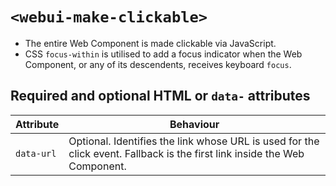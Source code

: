 
<Meta of={WebUIMakeClickable} />

# `<webui-make-clickable>`
- The entire Web Component is made clickable via JavaScript.
- CSS `focus-within` is utilised to add a focus indicator when the Web Component, or any of its descendents, receives keyboard `focus`.

## Required and optional HTML  or `data-` attributes

Attribute | Behaviour
--- | ---
`data-url` | Optional. Identifies the link whose URL is used for the click event. Fallback is the first link inside the Web Component.

<Canvas of={WebUIMakeClickable.WebUIMakeClickable} />
